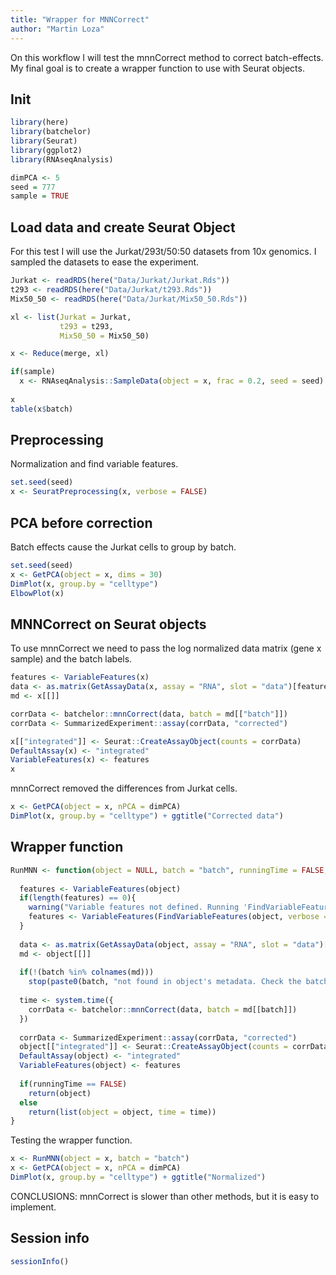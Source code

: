 ```yaml
---
title: "Wrapper for MNNCorrect"
author: "Martin Loza"
---
```


On this workflow I will test the mnnCorrect method to correct batch-effects. My final goal is to create a wrapper function to use with Seurat objects.

## Init

```r
library(here)
library(batchelor)
library(Seurat)
library(ggplot2)
library(RNAseqAnalysis)

dimPCA <- 5
seed = 777
sample = TRUE
```

## Load data and create Seurat Object

For this test I will use the Jurkat/293t/50:50 datasets from 10x genomics. I sampled the datasets to ease the experiment.

```r
Jurkat <- readRDS(here("Data/Jurkat/Jurkat.Rds"))
t293 <- readRDS(here("Data/Jurkat/t293.Rds"))
Mix50_50 <- readRDS(here("Data/Jurkat/Mix50_50.Rds"))

xl <- list(Jurkat = Jurkat,
           t293 = t293,
           Mix50_50 = Mix50_50)

x <- Reduce(merge, xl)

if(sample)
  x <- RNAseqAnalysis::SampleData(object = x, frac = 0.2, seed = seed)
  
x
table(x$batch)
```

## Preprocessing

Normalization and find variable features.

```r
set.seed(seed)
x <- SeuratPreprocessing(x, verbose = FALSE)
```

## PCA before correction

Batch effects cause the Jurkat cells to group by batch. 

```r
set.seed(seed)
x <- GetPCA(object = x, dims = 30)
DimPlot(x, group.by = "celltype")
ElbowPlot(x)
```
## MNNCorrect on Seurat objects 

To use mnnCorrect we need to pass the log normalized data matrix (gene x sample) and the batch labels.

```r
features <- VariableFeatures(x)
data <- as.matrix(GetAssayData(x, assay = "RNA", slot = "data")[features,])
md <- x[[]]

corrData <- batchelor::mnnCorrect(data, batch = md[["batch"]])
corrData <- SummarizedExperiment::assay(corrData, "corrected")

x[["integrated"]] <- Seurat::CreateAssayObject(counts = corrData)
DefaultAssay(x) <- "integrated"
VariableFeatures(x) <- features
x
```

mnnCorrect removed the differences from Jurkat cells.

```r
x <- GetPCA(object = x, nPCA = dimPCA)
DimPlot(x, group.by = "celltype") + ggtitle("Corrected data")
```
## Wrapper function

```r
RunMNN <- function(object = NULL, batch = "batch", runningTime = FALSE, verbose = FALSE, ...){
  
  features <- VariableFeatures(object)
  if(length(features) == 0){
    warning("Variable features not defined. Running 'FindVariableFeatures' function.", call. = TRUE)
    features <- VariableFeatures(FindVariableFeatures(object, verbose = verbose))
  }
    
  data <- as.matrix(GetAssayData(object, assay = "RNA", slot = "data")[features,])
  md <- object[[]]
  
  if(!(batch %in% colnames(md)))
    stop(paste0(batch, "not found in object's metadata. Check the batch labels."))
  
  time <- system.time({
    corrData <- batchelor::mnnCorrect(data, batch = md[[batch]])
  })
  
  corrData <- SummarizedExperiment::assay(corrData, "corrected")
  object[["integrated"]] <- Seurat::CreateAssayObject(counts = corrData)
  DefaultAssay(object) <- "integrated"
  VariableFeatures(object) <- features
  
  if(runningTime == FALSE)
    return(object)
  else
    return(list(object = object, time = time))
}
```

Testing the wrapper function.

```r
x <- RunMNN(object = x, batch = "batch")
x <- GetPCA(object = x, nPCA = dimPCA)
DimPlot(x, group.by = "celltype") + ggtitle("Normalized")
```

CONCLUSIONS: mnnCorrect is slower than other methods, but it is easy to implement. 

## Session info
```r
sessionInfo()
```








